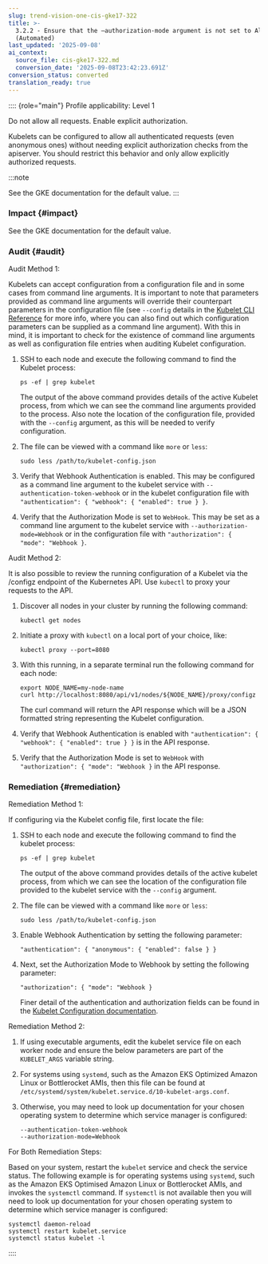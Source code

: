 ```yaml
---
slug: trend-vision-one-cis-gke17-322
title: >-
  3.2.2 - Ensure that the –authorization-mode argument is not set to AlwaysAllow
  (Automated)
last_updated: '2025-09-08'
ai_context:
  source_file: cis-gke17-322.md
  conversion_date: '2025-09-08T23:42:23.691Z'
conversion_status: converted
translation_ready: true
---
```


:::: {role="main"}
Profile applicability: Level 1

Do not allow all requests. Enable explicit authorization.

Kubelets can be configured to allow all authenticated requests (even anonymous ones) without needing explicit authorization checks from the apiserver. You should restrict this behavior and only allow explicitly authorized requests.

:::note

See the GKE documentation for the default value.
:::

### Impact {#impact}

See the GKE documentation for the default value.

### Audit {#audit}

Audit Method 1:

Kubelets can accept configuration from a configuration file and in some cases from command line arguments. It is important to note that parameters provided as command line arguments will override their counterpart parameters in the configuration file (see `--config` details in the [Kubelet CLI Reference](https://kubernetes.io/docs/reference/command-line-tools-reference/kubelet/) for more info, where you can also find out which configuration parameters can be supplied as a command line argument). With this in mind, it is important to check for the existence of command line arguments as well as configuration file entries when auditing Kubelet configuration.

1.  SSH to each node and execute the following command to find the Kubelet process:

    ``` codeblock
    ps -ef | grep kubelet
    ```

    The output of the above command provides details of the active Kubelet process, from which we can see the command line arguments provided to the process. Also note the location of the configuration file, provided with the `--config` argument, as this will be needed to verify configuration.

2.  The file can be viewed with a command like `more` or `less`:

    ``` codeblock
    sudo less /path/to/kubelet-config.json
    ```

3.  Verify that Webhook Authentication is enabled. This may be configured as a command line argument to the kubelet service with `--authentication-token-webhook` or in the kubelet configuration file with `"authentication": { "webhook": { "enabled": true } }`.

4.  Verify that the Authorization Mode is set to `WebHook`. This may be set as a command line argument to the kubelet service with `--authorization-mode=Webhook` or in the configuration file with `"authorization": { "mode": "Webhook }`.

Audit Method 2:

It is also possible to review the running configuration of a Kubelet via the /configz endpoint of the Kubernetes API. Use `kubectl` to proxy your requests to the API.

1.  Discover all nodes in your cluster by running the following command:

    ``` codeblock
    kubectl get nodes
    ```

2.  Initiate a proxy with `kubectl` on a local port of your choice, like:

    ``` codeblock
    kubectl proxy --port=8080
    ```

3.  With this running, in a separate terminal run the following command for each node:

    ``` codeblock
    export NODE_NAME=my-node-name 
    curl http://localhost:8080/api/v1/nodes/${NODE_NAME}/proxy/configz
    ```

    The curl command will return the API response which will be a JSON formatted string representing the Kubelet configuration.

4.  Verify that Webhook Authentication is enabled with `"authentication": { "webhook": { "enabled": true } }` is in the API response.

5.  Verify that the Authorization Mode is set to `WebHook` with `"authorization": { "mode": "Webhook }` in the API response.

### Remediation {#remediation}

Remediation Method 1:

If configuring via the Kubelet config file, first locate the file:

1.  SSH to each node and execute the following command to find the kubelet process:

    ``` codeblock
    ps -ef | grep kubelet
    ```

    The output of the above command provides details of the active kubelet process, from which we can see the location of the configuration file provided to the kubelet service with the `--config` argument.

2.  The file can be viewed with a command like `more` or `less`:

    ``` codeblock
    sudo less /path/to/kubelet-config.json
    ```

3.  Enable Webhook Authentication by setting the following parameter:

    ``` codeblock
    "authentication": { "anonymous": { "enabled": false } }
    ```

4.  Next, set the Authorization Mode to Webhook by setting the following parameter:

    ``` codeblock
    "authorization": { "mode": "Webhook }
    ```

    Finer detail of the authentication and authorization fields can be found in the [Kubelet Configuration documentation](https://kubernetes.io/docs/reference/config-api/kubelet-config.v1beta1/).

Remediation Method 2:

1.  If using executable arguments, edit the kubelet service file on each worker node and ensure the below parameters are part of the `KUBELET_ARGS` variable string.

2.  For systems using `systemd`, such as the Amazon EKS Optimized Amazon Linux or Bottlerocket AMIs, then this file can be found at `/etc/systemd/system/kubelet.service.d/10-kubelet-args.conf`.

3.  Otherwise, you may need to look up documentation for your chosen operating system to determine which service manager is configured:

    ``` codeblock
    --authentication-token-webhook
    --authorization-mode=Webhook
    ```

For Both Remediation Steps:

Based on your system, restart the `kubelet` service and check the service status. The following example is for operating systems using `systemd`, such as the Amazon EKS Optimised Amazon Linux or Bottlerocket AMIs, and invokes the `systemctl` command. If `systemctl` is not available then you will need to look up documentation for your chosen operating system to determine which service manager is configured:

``` codeblock
systemctl daemon-reload 
systemctl restart kubelet.service 
systemctl status kubelet -l
```
::::
